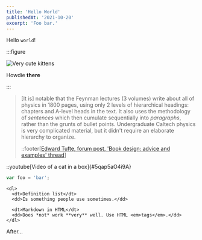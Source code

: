 ```yaml
---
title: 'Hello World'
publishedAt: '2021-10-20'
excerpt: 'Foo bar.'
---
```


Hello `world`!

:::figure

![Very cute kittens](./cute-cat.jpg 'Meow!')

Howdie **there**

:::


> [It is] notable that the Feynman lectures (3 volumes) write about all of
> physics in 1800 pages, using only 2 levels of hierarchical headings: chapters
> and A-level heads in the text. It also uses the methodology of
> <em>sentences</em> which then cumulate sequentially into <em>paragraphs</em>,
> rather than the grunts of bullet points. Undergraduate Caltech physics is very
> complicated material, but it didn't require an elaborate hierarchy to
> organize.
>
> ::footer[[Edward Tufte, forum post, 'Book design: advice and examples' thread](http://www.edwardtufte.com/bboard/q-and-a-fetch-msg?msg_id=0000hB)]


::youtube[Video of a cat in a box]{#5qap5aO4i9A}

```javascript
var foo = 'bar';
```

```markdown:Foo
<dl>
  <dt>Definition list</dt>
  <dd>Is something people use sometimes.</dd>

  <dt>Markdown in HTML</dt>
  <dd>Does *not* work **very** well. Use HTML <em>tags</em>.</dd>
</dl>
```

After...


